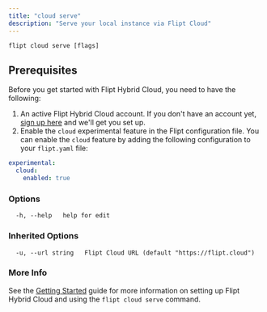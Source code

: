 ```yaml
---
title: "cloud serve"
description: "Serve your local instance via Flipt Cloud"
---
```


```
flipt cloud serve [flags]
```

## Prerequisites

Before you get started with Flipt Hybrid Cloud, you need to have the following:

1. An active Flipt Hybrid Cloud account. If you don't have an account yet, [sign up here](https://tally.so/r/mV0zWM) and we'll get you set up.
2. Enable the `cloud` experimental feature in the Flipt configuration file. You can enable the `cloud` feature by adding the following configuration to your `flipt.yaml` file:

```yaml
experimental:
  cloud:
    enabled: true
```

### Options

```
  -h, --help   help for edit
```

### Inherited Options

```
  -u, --url string   Flipt Cloud URL (default "https://flipt.cloud")
```

### More Info

See the [Getting Started](/cloud/guides/getting-started) guide for more information on setting up Flipt Hybrid Cloud and using the `flipt cloud serve` command.
